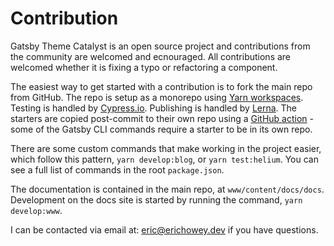 <SEO
  title="Contribution"
  description="Gatsby Theme Catalyst is an open source project and contributions from the community are welcomed and encouraged! Feel free to submit issues and PRs on GitHub. Gatsby Theme Catalyst is an opinionated set of integrated themes and starters to accelerate your next Gatsby project."
/>

# Contribution

Gatsby Theme Catalyst is an open source project and contributions from the community are welcomed and ecnouraged. All contributions are welcomed whether it is fixing a typo or refactoring a component.

The easiest way to get started with a contribution is to fork the main repo from GitHub. The repo is setup as a monorepo using [Yarn workspaces](https://www.gatsbyjs.org/blog/2019-05-22-setting-up-yarn-workspaces-for-theme-development/). Testing is handled by [Cypress.io](https://www.cypress.io/). Publishing is handled by [Lerna](https://github.com/lerna/lerna). The starters are copied post-commit to their own repo using a [GitHub action](https://johno.com/publishing-gatsby-starters-from-monorepo/) - some of the Gatsby CLI commands require a starter to be in its own repo.

There are some custom commands that make working in the project easier, which follow this pattern, `yarn develop:blog`, or `yarn test:helium`. You can see a full list of commands in the root `package.json`.

The documentation is contained in the main repo, at `www/content/docs/docs`. Development on the docs site is started by running the command, `yarn develop:www`.

I can be contacted via email at: <eric@erichowey.dev> if you have questions.
